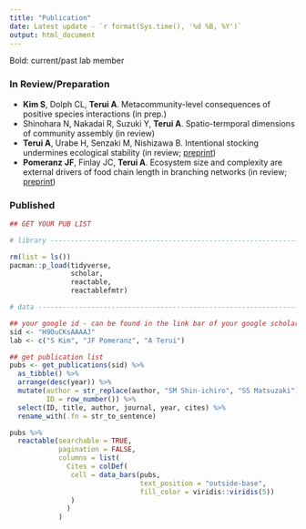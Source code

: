 ```yaml
---
title: "Publication"
date: Latest update - `r format(Sys.time(), '%d %B, %Y')`
output: html_document
---
```


Bold: current/past lab member

### In Review/Preparation

-   **Kim S**, Dolph CL, **Terui A**. Metacommunity-level consequences of positive species interactions (in prep.)
-   Shinohara N, Nakadai R, Suzuki Y, **Terui A**. Spatio-termporal dimensions of community assembly (in review)
-   **Terui A**, Urabe H, Senzaki M, Nishizawa B. Intentional stocking undermines ecological stability (in review; [preprint](https://www.biorxiv.org/content/10.1101/2022.02.24.481650v1))
-   **Pomeranz** **JF**, Finlay JC, **Terui A**. Ecosystem size and complexity are external drivers of food chain length in branching networks (in review; [preprint](https://ecoevorxiv.org/3h2rd/))

### Published

```r
## GET YOUR PUB LIST

# library -----------------------------------------------------------------

rm(list = ls())
pacman::p_load(tidyverse,
               scholar,
               reactable,
               reactablefmtr)

# data --------------------------------------------------------------------

## your google id - can be found in the link bar of your google scholar page
sid <- "H9OuCKsAAAAJ"
lab <- c("S Kim", "JF Pomeranz", "A Terui")

## get publication list
pubs <- get_publications(sid) %>% 
  as_tibble() %>% 
  arrange(desc(year)) %>% 
  mutate(author = str_replace(author, "SM Shin-ichiro", "SS Matsuzaki"),
         ID = row_number()) %>% 
  select(ID, title, author, journal, year, cites) %>%
  rename_with(.fn = str_to_sentence)

pubs %>% 
  reactable(searchable = TRUE,
            pagination = FALSE,
            columns = list(
              Cites = colDef(
               cell = data_bars(pubs,
                                text_position = "outside-base",
                                fill_color = viridis::viridis(5))
               )
              )
            )
```
